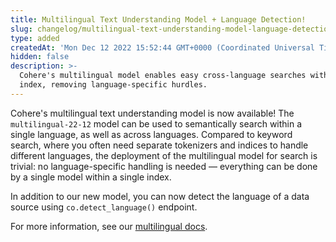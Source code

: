 ```yaml
---
title: Multilingual Text Understanding Model + Language Detection!
slug: changelog/multilingual-text-understanding-model-language-detection
type: added
createdAt: 'Mon Dec 12 2022 15:52:44 GMT+0000 (Coordinated Universal Time)'
hidden: false
description: >-
  Cohere's multilingual model enables easy cross-language searches with a single
  index, removing language-specific hurdles.
---
```

Cohere's multilingual text understanding model is now available! The `multilingual-22-12` model can be used to semantically search within a single language, as well as across languages. Compared to keyword search, where you often need separate tokenizers and indices to handle different languages, the deployment of the multilingual model for search is trivial: no language-specific handling is needed — everything can be done by a single model within a single index.



In addition to our new model, you can now detect the language of a data source using `co.detect_language()` endpoint.



For more information, see our [multilingual docs](/docs/multilingual-language-models).

